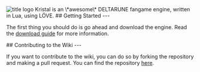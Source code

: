 
<img src="title_logo_shadow.png" alt="title logo" className={styles.logo}/>

<Box>
Kristal is an \*awesome\* DELTARUNE fangame engine, written in Lua, using LÖVE.
</Box>

<Box>
## Getting Started
---

The first thing you should do is go ahead and download the engine. Read the [download guide](/wiki/downloading) for more information.
</Box>

<Box>
## Contributing to the Wiki
---

If you want to contribute to the wiki, you can do so by forking the repository and making a pull request. You can find the repository [here](https://github.com/KristalTeam/Shadow).
</Box>
